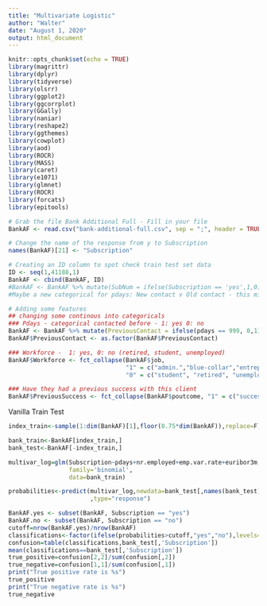 ---
title: "Multivariate Logistic"
author: "Walter"
date: "August 1, 2020"
output: html_document
---



```{r setup, include=FALSE}
knitr::opts_chunk$set(echo = TRUE)
library(magrittr)
library(dplyr)
library(tidyverse)
library(olsrr)
library(ggplot2)
library(ggcorrplot)
library(GGally)
library(naniar)
library(reshape2)
library(ggthemes)
library(cowplot)
library(aod)
library(ROCR)
library(MASS)
library(caret)
library(e1071)
library(glmnet)
library(ROCR)
library(forcats)
library(epitools)
```


```{r}
# Grab the file Bank Additional Full - Fill in your file
BankAF <- read.csv("bank-additional-full.csv", sep = ";", header = TRUE)

# Change the name of the response from y to Subscription
names(BankAF)[21] <- "Subscription"

# Creating an ID column to spot check train test set data
ID <- seq(1,41188,1)
BankAF <- cbind(BankAF, ID)
#BankAF <- BankAF %>% mutate(SubNum = ifelse(Subscription == 'yes',1,0))
#Maybe a new categorical for pdays: New contact v Old contact - this might be captured in previous

```


```{r}
# Adding some features
## changing some continous into categoricals
### Pdays - categorical contacted before - 1: yes 0: no
BankAF <- BankAF %>% mutate(PreviousContact = ifelse(pdays == 999, 0,1))
BankAF$PreviousContact <- as.factor(BankAF$PreviousContact)

### Workforce -  1: yes, 0: no (retired, student, unemployed)
BankAF$Workforce <- fct_collapse(BankAF$job,
                                 "1" = c("admin.","blue-collar","entrepreneur","housemaid","management","self-employed","services","technician","unknown"),
                                 "0" = c("student", "retired", "unemployed"))

### Have they had a previous success with this client
BankAF$PreviousSuccess <- fct_collapse(BankAF$poutcome, "1" = c("success"), "0" = c("nonexistent", "failure"))
```

Vanilla Train Test
```{r}
index_train<-sample(1:dim(BankAF)[1],floor(0.75*dim(BankAF)),replace=F)

bank_train<-BankAF[index_train,]
bank_test<-BankAF[-index_train,]
```

```{r}
multivar_log=glm(Subscription~pdays+nr.employed+emp.var.rate+euribor3m,
                 family='binomial',
                 data=bank_train)

probabilities<-predict(multivar_log,newdata=bank_test[,names(bank_test)!='Subscription']
                       ,type="response")

BankAF.yes <- subset(BankAF, Subscription == "yes")
BankAF.no <- subset(BankAF, Subscription == "no")
cutoff=nrow(BankAF.yes)/nrow(BankAF)
classifications<-factor(ifelse(probabilities>cutoff,"yes","no"),levels=c("no","yes"))
confusion=table(classifications,bank_test[,'Subscription'])
mean(classifications==bank_test[,'Subscription'])
true_positive=confusion[2,2]/sum(confusion[,2])
true_negative=confusion[1,1]/sum(confusion[,1])
print("True positive rate is %s")
true_positive
print("True negative rate is %s")
true_negative
```